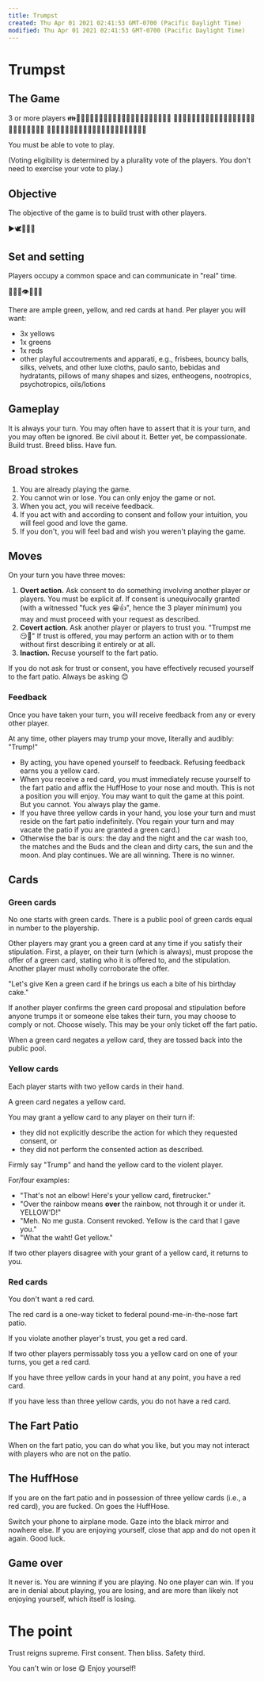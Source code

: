 ```yaml
---
title: Trumpst
created: Thu Apr 01 2021 02:41:53 GMT-0700 (Pacific Daylight Time)
modified: Thu Apr 01 2021 02:41:53 GMT-0700 (Pacific Daylight Time)
---
```

# Trumpst

## The Game

3 or more players
👪👨‍👩‍👧👨‍👩‍👧‍👦👨‍👩‍👦‍👦👨‍👩‍👧‍👧👨‍👨‍👦👨‍👨‍👧
👨‍👨‍👧‍👦👨‍👨‍👦‍👦👨‍👨‍👧‍👧👩‍👩‍👦👩‍👩‍👧👩‍👩‍👧‍👦👩‍👩‍👦‍👦
👩‍👩‍👧‍👧👨‍👦‍👦👨‍👧‍👦👨‍👧‍👧👩‍👦‍👦👩‍👧‍👦👩‍👧‍👧

You must be able to vote to play.

(Voting eligibility is determined by a plurality vote of the players. You don't need to exercise your vote to play.)

## Objective

The objective of the game is to build trust with other players.

▶️🕊️🚫💞💗

## Set and setting

Players occupy a common space and can communicate in "real" time.

🦴🤝👣👁️🤼👯💫

There are ample green, yellow, and red cards at hand. Per player you will want:
- 3x yellows
- 1x greens
- 1x reds
- other playful accoutrements and apparati, e.g., frisbees, bouncy balls, silks, velvets, and other luxe cloths, paulo santo, bebidas and hydratants, pillows of many shapes and sizes, entheogens, nootropics, psychotropics, oils/lotions

## Gameplay

It is always your turn. You may often have to assert that it is your turn, and you may often be ignored. Be civil about it. Better yet, be compassionate. Build trust. Breed bliss. Have fun.

## Broad strokes

1. You are already playing the game.
2. You cannot win or lose. You can only enjoy the game or not.
3. When you act, you will receive feedback.
4. If you act with and according to consent and follow your intuition, you will feel good and love the game.
5. If you don't, you will feel bad and wish you weren't playing the game.

## Moves

On your turn you have three moves:

1. **Overt action.** Ask consent to do something involving another player or players. You must be explicit af. If consent is unequivocally granted (with a witnessed "fuck yes 😀👍", hence the 3 player minimum) you may and must proceed with your request as described.
2. **Covert action.** Ask another player or players to trust you. "Trumpst me 😏🤞" If trust is offered, you may perform an action with or to them without first describing it entirely or at all.
3. **Inaction.** Recuse yourself to the fart patio.

If you do not ask for trust or consent, you have effectively recused yourself to the fart patio. Always be asking 😊

### Feedback

Once you have taken your turn, you will receive feedback from any or every other player.

At any time, other players may trump your move, literally and audibly: "Trump!"

- By acting, you have opened yourself to feedback. Refusing feedback earns you a yellow card.
- When you receive a red card, you must immediately recuse yourself to the fart patio and affix the HuffHose to your nose and mouth. This is not a position you will enjoy. You may want to quit the game at this point. But you cannot. You always play the game.
- If you have three yellow cards in your hand, you lose your turn and must reside on the fart patio indefinitely. (You regain your turn and may vacate the patio if you are granted a green card.)
- Otherwise the bar is ours: the day and the night and the car wash too, the matches and the Buds and the clean and dirty cars, the sun and the moon. And play continues. We are all winning. There is no winner.

## Cards

### Green cards

No one starts with green cards. There is a public pool of green cards equal in number to the playership.

Other players may grant you a green card at any time if you satisfy their stipulation. First, a player, on their turn (which is always), must propose the offer of a green card, stating who it is offered to, and the stipulation. Another player must wholly corroborate the offer.

"Let's give Ken a green card if he brings us each a bite of his birthday cake."

If another player confirms the green card proposal and stipulation before anyone trumps it or someone else takes their turn, you may choose to comply or not. Choose wisely. This may be your only ticket off the fart patio.

When a green card negates a yellow card, they are tossed back into the public pool.

### Yellow cards

Each player starts with two yellow cards in their hand.

A green card negates a yellow card.

You may grant a yellow card to any player on their turn if:
- they did not explicitly describe the action for which they requested consent, or
- they did not perform the consented action as described.

Firmly say "Trump" and hand the yellow card to the violent player.

For/four examples:
- "That's not an elbow! Here's your yellow card, firetrucker."
- "Over the rainbow means **over** the rainbow, not through it or under it. YELLOW'D!"
- "Meh. No me gusta. Consent revoked. Yellow is the card that I gave you."
- "What the waht! Get yellow."

If two other players disagree with your grant of a yellow card, it returns to you.

### Red cards

You don't want a red card.

The red card is a one-way ticket to federal pound-me-in-the-nose fart patio.

If you violate another player's trust, you get a red card.

If two other players permissably toss you a yellow card on one of your turns, you get a red card.

If you have three yellow cards in your hand at any point, you have a red card.

If you have less than three yellow cards, you do not have a red card.

## The Fart Patio

When on the fart patio, you can do what you like, but you may not interact with players who are not on the patio.

## The HuffHose

If you are on the fart patio and in possession of three yellow cards (i.e., a red card), you are fucked. On goes the HuffHose.

Switch your phone to airplane mode.
Gaze into the black mirror and nowhere else.
If you are enjoying yourself, close that app and do not open it again.
Good luck.

## Game over

It never is. You are winning if you are playing. No one player can win. If you are in denial about playing, you are losing, and are more than likely not enjoying yourself, which itself is losing.

# The point

Trust reigns supreme.
First consent.
Then bliss.
Safety third.

You can't win or lose 😋
Enjoy yourself!
